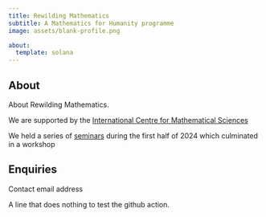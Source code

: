 ```yaml
---
title: Rewilding Mathematics
subtitle: A Mathematics for Humanity programme
image: assets/blank-profile.png

about:
  template: solana
---
```


## About

About Rewilding Mathematics.

We are supported by the [International Centre for Mathematical Sciences](https://www.icms.org.uk/)

We held a series of [seminars](seminars.html) during the first half of 2024 which culminated in a workshop

## Enquiries

Contact email address

A line that does nothing to test the github action.
